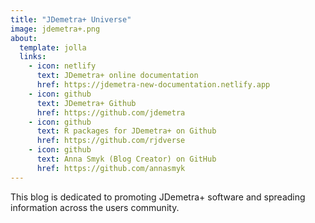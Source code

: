 ```yaml
---
title: "JDemetra+ Universe"
image: jdemetra+.png
about:
  template: jolla
  links:
    - icon: netlify
      text: JDemetra+ online documentation
      href: https://jdemetra-new-documentation.netlify.app
    - icon: github
      text: JDemetra+ Github 
      href: https://github.com/jdemetra
    - icon: github
      text: R packages for JDemetra+ on Github 
      href: https://github.com/rjdverse
    - icon: github
      text: Anna Smyk (Blog Creator) on GitHub
      href: https://github.com/annasmyk
---
```


This blog is dedicated to promoting JDemetra+ software and spreading information across the users community.
